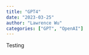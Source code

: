 ```yaml
---
title: "GPT4"
date: "2023-03-25"
author: "Lawrence Wu"
categories: ["GPT", "OpenAI"]
---
```


Testing